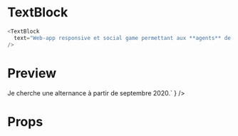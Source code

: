 
<Meta title="Molecules|TextBlock" component={TextBlock}/>

# TextBlock

<Spacer size="32px" />
<TextBlock
  text="Web-app responsive et social game permettant aux **agents** de se former sur l’ensemble des applications client SNCF"
/>

```javascript
<TextBlock
  text="Web-app responsive et social game permettant aux **agents** de se former sur l’ensemble des applications client SNCF"
/>
```

# Preview

<Preview>
  <Story name="Headings in markdown">
    <TextBlock 
      text={`
# Heading title  \n
## Heading title  \n
### Heading title  \n
#### Heading title  \n
##### Heading title  \n
###### Heading title`}
    />
  </Story>
</Preview>

<Preview>
  <Story name="TextBlock in markdown">
    <TextBlock 
      text={`
# À propos  
## Expériences  
J'ai pour ambition de concevoir des solutions adaptées à vos utilisateurs et utilisatrices afin de valoriser leur experience dans l’utilisation de votre produit ou de votre service.  
  
Je cherche une alternance à partir de septembre 2020.`
}
    />
  </Story>
</Preview>

# Props

<Props of={TextBlock}/>